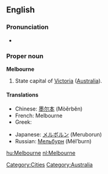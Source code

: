 ==English==

===Pronunciation===
* {{IPA|/mɛlbən̩/}}

===Proper noun===
{{wikipedia}}
'''Melbourne'''

# State capital of [[Victoria]] ([[Australia]]).

====Translations====
{{trans-top|city in Australia}}
*Chinese: [[墨尔本]] (Mòěrběn)
*French: Melbourne
*Greek: {{t|el|Μελβούρνη|f|tr=Melvoúrni}}
{{trans-mid}}
*Japanese: [[メルボルン]] (Meruborun)
*Russian: [[Мельбурн]] (Mél’burn) {{m}}
{{trans-bottom}}

[[Category:Cities]]
[[Category:Australia]]

[[hu:Melbourne]]
[[nl:Melbourne]]